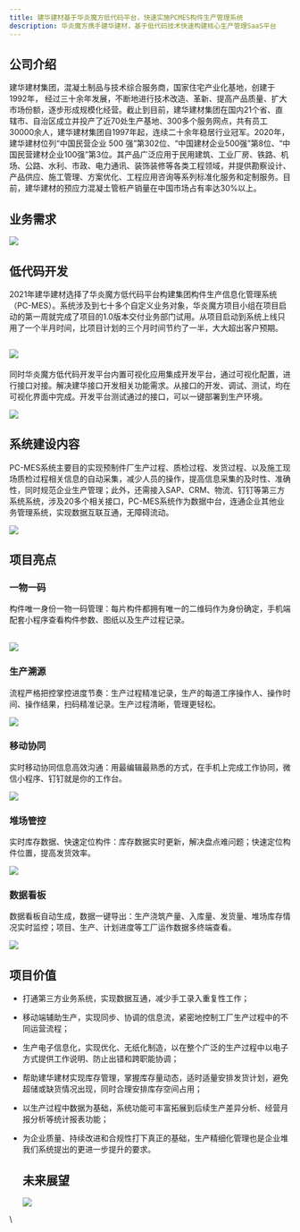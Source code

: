 ```yaml
---
title: 建华建材基于华炎魔方低代码平台，快速实施PCMES构件生产管理系统
description: 华炎魔方携手建华建材，基于低代码技术快速构建核心生产管理SaaS平台
---
```


## **公司介绍**

建华建材集团，混凝土制品与技术综合服务商，国家住宅产业化基地，创建于 1992年， 经过三十余年发展，不断地进行技术改造、革新、提高产品质量、扩大市场份额，逐步形成规模化经营。截止到目前，建华建材集团在国内21个省、直辖市、自治区成立并投产了近70处生产基地、300多个服务网点，共有员工30000余人，建华建材集团自1997年起，连续二十余年稳居行业冠军。2020年，建华建材位列“中国民营企业 500 强”第302位、“中国建材企业500强”第8位、“中国民营建材企业100强”第3位。其产品广泛应用于民用建筑、工业厂房、铁路、机场、公路、水利、市政、电力通讯、装饰装修等各类工程领域，并提供勘察设计、产品供应、施工管理、方案优化、工程应用咨询等系列标准化服务和定制服务。目前，建华建材的预应力混凝土管桩产销量在中国市场占有率达30%以上。

## 业务需求

 ![](https://console.steedos.cn/api/files/images/dir8Lremy77GdhgSi)

## 低代码开发

2021年建华建材选择了华炎魔方低代码平台构建集团构件生产信息化管理系统（PC-MES）。系统涉及到七十多个自定义业务对象，华炎魔方项目小组在项目启动的第一周就完成了项目的1.0版本交付业务部门试用。从项目启动到系统上线只用了一个半月时间，比项目计划的三个月时间节约了一半，大大超出客户预期。

##  ![](https://console.steedos.cn/api/files/images/acwfjtFX5Y6A5HCcN)

同时华炎魔方低代码开发平台内置可视化应用集成开发平台，通过可视化配置，进行接口对接。解决建华接口开发相关功能需求。从接口的开发、调试、测试，均在可视化界面中完成。开发平台测试通过的接口，可以一键部署到生产环境。

 ![](https://console.steedos.cn/api/files/images/wpB8iYQjHbkRF7SJa)

## 系统建设内容

PC-MES系统主要目的实现预制件厂生产过程、质检过程、发货过程、以及施工现场质检过程相关信息的自动采集，减少人员的操作，提高信息采集的及时性、准确性，同时规范企业生产管理；此外，还需接入SAP、CRM、物流、钉钉等第三方系统系统，涉及20多个相关接口，PC-MES系统作为数据中台，连通企业其他业务管理系统，实现数据互联互通，无障碍流动。

 ![](https://console.steedos.cn/api/files/images/ondthQE7Y83ZpPzpn)

## 项目亮点

### 一物一码

构件唯一身份一物一码管理：每片构件都拥有唯一的二维码作为身份确定，手机端配套小程序查看构件参数、图纸以及生产过程记录。

\
 ![](https://console.steedos.cn/api/files/images/tPJdYckaAud4zqugK)

### 生产溯源

流程严格把控掌控进度节奏：生产过程精准记录，生产的每道工序操作人、操作时间、操作结果，扫码精准记录。生产过程清晰，管理更轻松。

 ![](https://console.steedos.cn/api/files/images/9EkbnewkLYKRpgFbH)

### 移动协同

实时移动协同信息高效沟通：用最编辑最熟悉的方式，在手机上完成工作协同，微信小程序、钉钉就是你的工作台。

 ![](https://console.steedos.cn/api/files/images/civvKeLxRYp87gbN7)

### 堆场管控

实时库存数据、快速定位构件：库存数据实时更新，解决盘点难问题；快速定位构件位置，提高发货效率。

 ![](https://console.steedos.cn/api/files/images/JTAR6eSzHguetxA8j)

### 数据看板

数据看板自动生成，数据一键导出：生产浇筑产量、入库量、发货量、堆场库存情况实时监控；项目、生产、计划进度等工厂运作数据多终端查看。

 ![](https://console.steedos.cn/api/files/images/usoDyXM5pN5FgQkj4)

## 项目价值

* 打通第三方业务系统，实现数据互通，减少手工录入重复性工作；
* 移动端辅助生产，实现同步、协调的信息流，紧密地控制工厂生产过程中的不同运营流程；
* 生产电子信息化，实现优化、无纸化制造，以在整个广泛的生产过程中以电子方式提供工作说明、防止出错和跨职能协调；
* 帮助建华建材实现库存管理，掌握库存量动态，适时适量安排发货计划，避免超储或缺货情况出现，同时合理安排库存空间占用；
* 以生产过程中数据为基础，系统功能可丰富拓展到后续生产差异分析、经营月报分析等统计报表功能；
* 为企业质量、持续改进和合规性打下真正的基础，生产精细化管理也是企业堆我们系统提出的更进一步提升的要求。

  ## 未来展望

   ![](https://console.steedos.cn/api/files/images/GWGiuYfDvYaWW2XbC)

\
